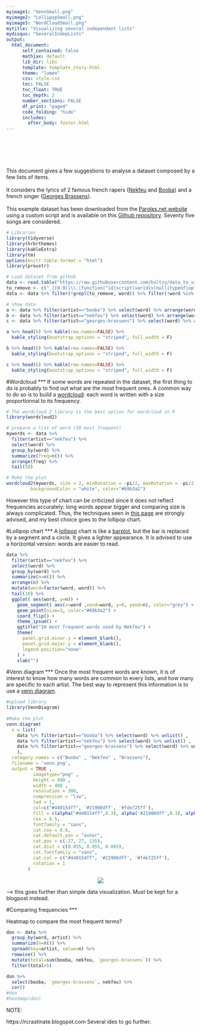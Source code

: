 ```yaml
---
myimage1: "VennSmall.png"
myimage2: "LollipopSmall.png"
myimage3: "WordCloudSmall.png"
mytitle: "Visualizing several independant lists"
mydisqus: "SeveralIndepLists"
output:
  html_document:
      self_contained: false    
      mathjax: default
      lib_dir: libs
      template: template_story.html
      theme: "lumen"
      css: style.css
      toc: FALSE
      toc_float: TRUE
      toc_depth: 2
      number_sections: FALSE
      df_print: "paged"
      code_folding: "hide"
      includes: 
        after_body: footer.html
---
```


<br><br><br><br>
<div class="mycontent">






<div class = "row">
<div class = "col-md-6">
This document gives a few suggestions to analyse a dataset composed by a few lists of items.<br><br>It considers the lyrics of 2 famous french rapers ([Nekfeu](https://en.wikipedia.org/wiki/Nekfeu) and [Booba](https://en.wikipedia.org/wiki/Booba)) and a french singer ([Georges Brassens](https://en.wikipedia.org/wiki/Georges_Brassens)).<br><br>This example dataset has been downloaded from the [Paroles.net website](https://www.paroles.net/) using a custom script and is available on this [Github repository](https://github.com/holtzy/data_to_viz/tree/master/Example_dataset). Seventy five songs are considered.

```r
# Libraries
library(tidyverse)
library(hrbrthemes)
library(kableExtra)
library(tm)
options(knitr.table.format = "html")
library(proustr)

# Load dataset from github
data <- read.table("https://raw.githubusercontent.com/holtzy/data_to_viz/master/Example_dataset/8_SeveralIndepLists.csv", header=TRUE) 
to_remove <- c("_|[0-9]|\\.|function|^id|script|var|div|null|typeof|opts|if|^r$|undefined|false|loaded|true|settimeout|eval|else|artist")
data <- data %>% filter(!grepl(to_remove, word)) %>% filter(!word %in% stopwords('fr')) %>% filter(!word %in% proust_stopwords()$word)

# show data
a <- data %>% filter(artist=="booba") %>% select(word) %>% arrange(word) %>% mutate(booba=word) %>% select(booba) %>% sample_n(6)
b <- data %>% filter(artist=="nekfeu") %>% select(word) %>% arrange(word) %>% mutate(nekfeu=word) %>% select(nekfeu) %>% sample_n(6)
c <- data %>% filter(artist=="georges-brassens") %>% select(word) %>% arrange(word) %>% mutate(brassens=word) %>% select(brassens) %>% sample_n(6)
```

</div>

<div class = "col-md-2">
```r
a %>% head(6) %>% kable(row.names=FALSE) %>%
  kable_styling(bootstrap_options = "striped", full_width = F)
```
</div>

<div class = "col-md-2">
```r
b %>% head(6) %>% kable(row.names=FALSE) %>%
  kable_styling(bootstrap_options = "striped", full_width = F)
```
</div>

<div class = "col-md-2">
```r
c %>% head(6) %>% kable(row.names=FALSE) %>%
  kable_styling(bootstrap_options = "striped", full_width = F)
```
</div>

</div>





#Wordcloud
***
If some words are repeated in the dataset, the first thing to do is probably to find out what are the most frequent ones. A common way to do so is to build a [wordcloud](): each word is written with a size proportionnal to its frequency. 
```r
# The wordcloud 2 library is the best option for wordcloud in R
library(wordcloud2)

# prepare a list of word (50 most frequent)
mywords <- data %>%
  filter(artist=="nekfeu") %>%
  select(word) %>%
  group_by(word) %>%
  summarize(freq=n()) %>%
  arrange(freq) %>%
  tail(50)

# Make the plot
wordcloud2(mywords, size = 2, minRotation = -pi/2, maxRotation = -pi/2,
         backgroundColor = "white", color="#69b3a2")
```

However this type of chart can be criticized since it does not reflect frequencies accurately: long words appear bigger and comparing size is always complicated. Thus, the techniques seen in [this page]() are strongly advised, and my best choice goes to the lollipop chart.

#Lollipop chart
***
A [lollipop]() chart is like a [barplot](), but the bar is replaced by a segment and a circle. It gives a lighter appearance. It is advised to use a horizontal version: words are easier to read.
```r
data %>%
  filter(artist=="nekfeu") %>%
  select(word) %>%
  group_by(word) %>%
  summarize(n=n()) %>%
  arrange(n) %>%
  mutate(word=factor(word, word)) %>%
  tail(10) %>%
  ggplot( aes(word, y=n)) +
    geom_segment( aes(x=word ,xend=word, y=0, yend=n), color="grey") +
    geom_point(size=3, color="#69b3a2") +
    coord_flip() +
    theme_ipsum() +
    ggtitle("10 most frequent words used by Nekfeu") +
    theme(
      panel.grid.minor.y = element_blank(),
      panel.grid.major.y = element_blank(),
      legend.position="none"
    ) +
    xlab("")
```



#Venn diagram
***
Once the most frequent words are known, it is of interest to know how many words are common to every lists, and how many are specific to each artist. The best way to represent this information is to use a [venn diagram]().

```r
#upload library
library(VennDiagram)
 
#Make the plot
venn.diagram(
  x = list(
    data %>% filter(artist=="booba") %>% select(word) %>% unlist() , 
    data %>% filter(artist=="nekfeu") %>% select(word) %>% unlist() , 
    data %>% filter(artist=="georges-brassens") %>% select(word) %>% unlist()
    ),
  category.names = c("Booba" , "Nekfeu" , "Brassens"),
  filename = 'venn.png',
  output = TRUE ,
          imagetype="png" ,
          height = 480 , 
          width = 480 , 
          resolution = 300,
          compression = "lzw",
          lwd = 1,
          col=c("#440154ff", '#21908dff', '#fde725ff'),
          fill = c(alpha("#440154ff",0.3), alpha('#21908dff',0.3), alpha('#fde725ff',0.3)),
          cex = 0.5,
          fontfamily = "sans",
          cat.cex = 0.6,
          cat.default.pos = "outer",
          cat.pos = c(-27, 27, 135),
          cat.dist = c(0.055, 0.055, 0.085),
          cat.fontfamily = "sans",
          cat.col = c("#440154ff", '#21908dff', '#fde725ff'),
          rotation = 1
        )
```
<center>
![](venn.png)
</center>


--> this goes further than simple data visualization. Must be kept for a blogpost instead.





#Comparing frequencies
***

Heatmap to compare the most frequent terms?
```r
don <- data %>%
  group_by(word, artist) %>%
  summarize(n=n()) %>%
  spread(key=artist, value=n) %>%
  rowwise() %>%
  mutate(total=sum(booba, nekfeu, `georges-brassens`)) %>%
  filter(total>5)

don %>%
  select(booba, `georges-brassens`, nekfeu) %>%
  cor()
#don 
#heatmap(don) 
```






NOTE: 

https://rcrastinate.blogspot.com
Several ides to go further.









